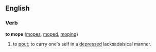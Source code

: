 ==English==

===Verb===
'''to mope'''  ([[mopes]], [[moped]], [[moping]])
#to [[pout]]; to carry one's self in a [[depressed]] lacksadaisical manner.
